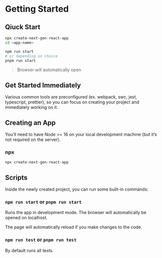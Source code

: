 # Getting Started

## Qiuck Start

```bash
npx create-next-gen-react-app
cd <app-name>

npm run start
# or depending on choice
pnpm run start
```

> Browser will automatically open

## Get Started Immediately

Various common tools are preconfigured (ex. webpack, swc, jest, typescript, prettier), so you can focus on creating your project and immediately working on it.

## Creating an App

You'll need to have Node >= 16 on your local development machine (but it’s not required on the server).

### npx

```bash
npx create-next-gen-react-app
```

## Scripts

Inside the newly created project, you can run some built-in commands:

### `npm run start` or `pnpm run start`

Runs the app in development mode. The browser will automatically be opened on localhost.

The page will automatically reload if you make changes to the code.

### `npm run test` or `pnpm run test`

By default runs all tests.
